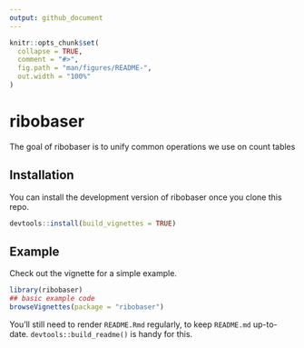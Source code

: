 ---
output: github_document
---

<!-- README.md is generated from README.Rmd. Please edit that file -->

```{r, include = FALSE}
knitr::opts_chunk$set(
  collapse = TRUE,
  comment = "#>",
  fig.path = "man/figures/README-",
  out.width = "100%"
)
```

# ribobaser

<!-- badges: start -->
<!-- badges: end -->

The goal of ribobaser is to unify common operations we use on count tables

## Installation

You can install the development version of ribobaser once you clone this repo.

``` r
devtools::install(build_vignettes = TRUE)
```

## Example

Check out the vignette for a simple example. 

```{r example}
library(ribobaser)
## basic example code
browseVignettes(package = "ribobaser")
```


You'll still need to render `README.Rmd` regularly, to keep `README.md` up-to-date. `devtools::build_readme()` is handy for this.

